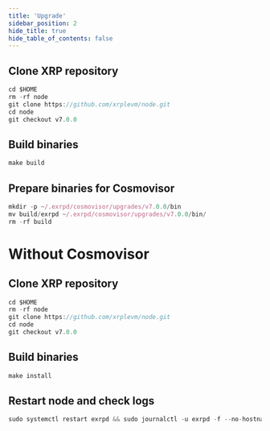 ```yaml
---
title: 'Upgrade'
sidebar_position: 2
hide_title: true
hide_table_of_contents: false
---
```



<PageTitle
  iconUrl="img/xrp-icon.svg"
  title="Upgrade"
  chainId="exrp_1440002-1"
  version="v7.0.0"
/>

## Clone XRP repository

```js
cd $HOME
rm -rf node
git clone https://github.com/xrplevm/node.git
cd node
git checkout v7.0.0
```

## Build binaries

```js
make build
```

## Prepare binaries for Cosmovisor

```js
mkdir -p ~/.exrpd/cosmovisor/upgrades/v7.0.0/bin
mv build/exrpd ~/.exrpd/cosmovisor/upgrades/v7.0.0/bin/
rm -rf build
```

# Without Cosmovisor

## Clone XRP repository

```js
cd $HOME
rm -rf node
git clone https://github.com/xrplevm/node.git
cd node
git checkout v7.0.0
```

## Build binaries

```js
make install
```

## Restart node and check logs

```js
sudo systemctl restart exrpd && sudo journalctl -u exrpd -f --no-hostname -o cat
```
